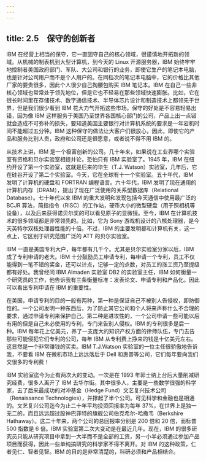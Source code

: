 ```yaml
---
---
---
```

title: 2.5　保守的创新者
---



IBM 在经营上相当的保守，它一直固守自己的核心领域，很谨慎地开拓新的领域。从机械的制表机到大型计算机，到今天的 Linux 开源服务器，IBM 始终牢牢地控制者美国政府部门、军队、大公司和银行的业务，即使它生产的笔记本电脑，也是针对公司用户而不是个人用户的。在同档次的笔记本电脑中，它的价格比其他厂家的要贵很多，因此个人很少自己掏腰包购买 IBM 笔记本。IBM 在自己一些非核心领域也常常处于领先地位，但是它也不轻易在那些领域快速膨胀。比如，它在很长时间里在存储技术、数字通信技术、半导体芯片设计和制造技术上都领先于世界，但是我们很少看到 IBM 花大力气开拓这些市场。保守的好处是不容易轻易出错，因为像 IBM 这样服务于美国乃至世界各国核心部门的公司，产品上出一点错就会造成不可弥补的损失，要知道美国主要银行对计算机系统的要求是一年宕机时间不能超过五分钟。IBM 这种保守的做法让大客户们很放心，因此，即使它的产品和服务比别人贵，政府和公司还是很愿意，或者说不得不用 IBM 的。

从技术上讲，IBM 是一个极富创新的公司。几十年来，如果说在工业界哪个实验室有资格和贝尔实验室相提并论，恐怕只有 IBM 实验室了。1945 年，IBM 在纽约开设了第一个实验室，这就是后来的华生（T.J. Watson）实验室，几年后，它在硅谷开设了第二个实验室。今天，它在全球有十一个实验室。五十年代，IBM 发明了计算机的硬盘和 FORTRAN 编程语言。六十年代，IBM 发明了现在通用的计算机内存（DRAM），提出了现在广泛使用的关系型数据库（Relational Database）。七十年代以来 IBM 的重大发明和发现包括今天通信中使用最广泛的 BCJR 算法，简指指令（RISC）的工作站，硬币大小的微型硬盘（用于照相机等设备），以及后来获得诺贝尔奖的可以看见原子的显微镜。至今，IBM 在计算机技术的很多领域都是非常领先的。比如，它为 Sony 游戏机设计的八核处理器，是今天英特尔双核处理器性能的十倍。不过，IBM 的主要发明都和计算机有关，这一点上，它区别于研究范围广泛的 ATT 的贝尔实验室。

IBM 一直是美国专利大户，每年都有几千个。尤其是贝尔实验室分家以后，IBM 成了专利申请的老大。IBM 十分鼓励员工申请专利，每申请一个专利，员工不仅能得到一笔不错的奖金，还可以计点，记够一定的点数，对员工的涨工资乃至提级都有好处。我曾经问 IBM Almaden 实验室 DB2 的实验室主任，IBM 如何衡量一个研究员的工作，他告诉我有三条衡量标准：发表论文、申请专利和产品化。因此可以看出专利申请在 IBM 的重要性。

在美国，申请专利的目的一般有两种，第一种是保证自己不被别人告侵权，即防御性的。一个公司发明一种东西后，为了防止其它公司和个人将来声称什么不合理的要求，通过申请专利来保护自己。第二种是进攻性的，一个公司申请一些可能以后有用的但是自己未必使用的专利，专门来告别人侵权。IBM 的专利很多是后一种。IBM 每年花上亿美元，养了一支庞大的知识产权方面的律师队伍，专门去告那些可能侵犯它们专利的公司，每年 IBM 从专利费上挣来的钱是十亿美元左右。这显然是一个非常赚钱的买卖。IBM T.J.Watson 实验室的一位主任很骄傲地告诉我，不要看 IBM 在微机市场上远远落后于 Dell 和惠普等公司，它们每年要向我们交很多的专利费！

IBM 实验室迄今为止有两次大的变动。一次是在 1993 年郭士纳上台后大量削减研究经费，很多人离开了 IBM 去华尔街。其中很多人，主要是一些数学很强的科学家，去了后来最成功的对冲基金（Hedge Fund）文艺复兴技术公司（Renaissance Technologies），并撑起了半个公司。可见科学和金融也是相通的。文艺复兴公司迄今为止二十年平均投资回报率为每年 37%，在世界上是独一无二的，而且远远超过股神巴菲特的旗舰公司伯克希尔-哈撒韦（Berkshire Hathaway）。这二十年来，两个公司的总回报率分别是 200 倍和 20 倍，而标普 500 指数是 6 倍。IBM 实验室第二次大变动是在最近几年。现在，IBM 的很多研究员只能从研究项目中拿到一大半而不是全部的工资，另一小半必须通过参加产品项目而获得，因此一些单纯搞研究的科学家不得不离开。对 IBM 的这种政策，仁者见仁、智者见智。IBM 的目的是非常清楚的，科研必须和产品相结合。